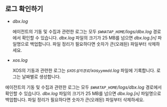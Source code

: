 ## 로그 확인하기

<Xclude product="mssql,mssql-v1">

* *dbx.log*

  에이전트의 기동 및 수집과 관련한 로그는 모두 *`$WHATAP_HOME`/logs/dbx.log* 경로에서 확인할 수 있습니다. *dbx.log* 파일의 크기가 25 MB를 넘으면 *dbx.log.[n]* 파일명으로 백업합니다. 파일 정리가 필요하다면 숫자가 큰(오래된) 파일부터 삭제하세요.

* *xos.log*

  XOS의 기동과 관련한 로그는 *`$XOS설치경로`/xos`yymmdd`.log* 파일에 기록합니다. 로그는 날짜별로 생성합니다.

</Xclude>

<InDoc product="mssql,mssql-v1">

에이전트의 기동 및 수집과 관련한 로그는 모두 *`$WHATAP_HOME`/logs/dbx.log* 경로에서 확인할 수 있습니다. *dbx.log* 파일의 크기가 25 MB를 넘으면 *dbx.log.[n]* 파일명으로 백업합니다. 파일 정리가 필요하다면 숫자가 큰(오래된) 파일부터 삭제하세요.

</InDoc>
